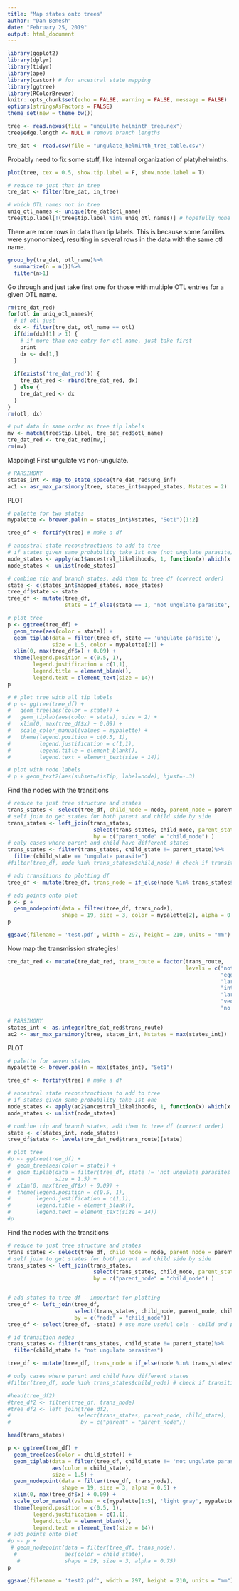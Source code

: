 ```yaml
---
title: "Map states onto trees"
author: "Dan Benesh"
date: "February 25, 2019"
output: html_document
---
```


```r
library(ggplot2)
library(dplyr)
library(tidyr)
library(ape)
library(castor) # for ancestral state mapping
library(ggtree)
library(RColorBrewer)
knitr::opts_chunk$set(echo = FALSE, warning = FALSE, message = FALSE)
options(stringsAsFactors = FALSE)
theme_set(new = theme_bw())
```

```r
tree <- read.nexus(file = "ungulate_helminth_tree.nex")
tree$edge.length <- NULL # remove branch lengths
```

```r
tre_dat <- read.csv(file = "ungulate_helminth_tree_table.csv")
```

Probably need to fix some stuff, like internal organization of platyhelminths.
```r
plot(tree, cex = 0.5, show.tip.label = F, show.node.label = T)
```


```r
# reduce to just that in tree
tre_dat <- filter(tre_dat, in_tree)

# which OTL names not in tree
uniq_otl_names <- unique(tre_dat$otl_name)
tree$tip.label[!(tree$tip.label %in% uniq_otl_names)] # hopefully none after fixing last group
```

There are more rows in data than tip labels. This is because some families were synonomized, resulting in several rows in the data with the same otl name.

```r
group_by(tre_dat, otl_name)%>%
  summarize(n = n())%>%
  filter(n>1)
```

Go through and just take first one for those with multiple OTL entries for a given OTL name.

```r
rm(tre_dat_red)
for(otl in uniq_otl_names){
  # if otl just
  dx <- filter(tre_dat, otl_name == otl)
  if(dim(dx)[1] > 1) {
    # if more than one entry for otl name, just take first
    print
    dx <- dx[1,]
  }
  
  if(exists('tre_dat_red')) {
    tre_dat_red <- rbind(tre_dat_red, dx)
  } else {
    tre_dat_red <- dx
  }
}
rm(otl, dx)
```

```r
# put data in same order as tree tip labels
mv <- match(tree$tip.label, tre_dat_red$otl_name)
tre_dat_red <- tre_dat_red[mv,]
rm(mv)
```

Mapping! First ungulate vs non-ungulate.

```r
# PARSIMONY
states_int <- map_to_state_space(tre_dat_red$ung_inf)
ac1 <- asr_max_parsimony(tree, states_int$mapped_states, Nstates = 2)
```

PLOT

```r
# palette for two states
mypalette <- brewer.pal(n = states_int$Nstates, "Set1")[1:2]
```


```r
tree_df <- fortify(tree) # make a df
```


```r
# ancestral state reconstructions to add to tree
# if states given same probability take 1st one (not ungulate parasite)
node_states <- apply(ac1$ancestral_likelihoods, 1, function(x) which(x == max(x))[1])
node_states <- unlist(node_states)

# combine tip and branch states, add them to tree df (correct order)
state <- c(states_int$mapped_states, node_states)
tree_df$state <- state
tree_df <- mutate(tree_df, 
                  state = if_else(state == 1, "not ungulate parasite", "ungulate parasite"))
```

```r
# plot tree
p <- ggtree(tree_df) + 
  geom_tree(aes(color = state)) + 
  geom_tiplab(data = filter(tree_df, state == 'ungulate parasite'),
              size = 1.5, color = mypalette[2]) +
  xlim(0, max(tree_df$x) + 0.09) +
  theme(legend.position = c(0.5, 1), 
        legend.justification = c(1,1),
        legend.title = element_blank(),
        legend.text = element_text(size = 14))
p
```
```r
# # plot tree with all tip labels
# p <- ggtree(tree_df) + 
#   geom_tree(aes(color = state)) + 
#   geom_tiplab(aes(color = state), size = 2) +
#   xlim(0, max(tree_df$x) + 0.09) +
#   scale_color_manual(values = mypalette) +
#   theme(legend.position = c(0.5, 1), 
#         legend.justification = c(1,1),
#         legend.title = element_blank(),
#         legend.text = element_text(size = 14))
```

```r
# plot with node labels
# p + geom_text2(aes(subset=!isTip, label=node), hjust=-.3)
```

Find the nodes with the transitions

```r
# reduce to just tree structure and states
trans_states <- select(tree_df, child_node = node, parent_node = parent, child_state = state)
# self join to get states for both parent and child side by side
trans_states <- left_join(trans_states, 
                           select(trans_states, child_node, parent_state = child_state),
                           by = c("parent_node" = "child_node") ) 
# only cases where parent and child have different states
trans_states <- filter(trans_states, child_state != parent_state)%>%
  filter(child_state == "ungulate parasite")
#filter(tree_df, node %in% trans_statesx$child_node) # check if transitions correctly identified - looks good
```

```r
# add transitions to plotting df
tree_df <- mutate(tree_df, trans_node = if_else(node %in% trans_states$parent_node, TRUE, FALSE))

# add points onto plot
p <- p +
  geom_nodepoint(data = filter(tree_df, trans_node), 
                 shape = 19, size = 3, color = mypalette[2], alpha = 0.75)
p
```

```r
ggsave(filename = 'test.pdf', width = 297, height = 210, units = "mm")
```



Now map the transmission strategies!

```r
tre_dat_red <- mutate(tre_dat_red, trans_route = factor(trans_route, 
                                                        levels = c("not ungulate parasites",
                                                                   "eggs ingested",
                                                                   "larvae on herbage",
                                                                   "intermediate host eaten",
                                                                   "larvae seek/penetrate",
                                                                   "vector-transmission",
                                                                   "no free propagule")))
```

```r
# PARSIMONY
states_int <- as.integer(tre_dat_red$trans_route)
ac2 <- asr_max_parsimony(tree, states_int, Nstates = max(states_int))
```

PLOT

```r
# palette for seven states
mypalette <- brewer.pal(n = max(states_int), "Set1")
```

```r
tree_df <- fortify(tree) # make a df
```

```r
# ancestral state reconstructions to add to tree
# if states given same probability take 1st one
node_states <- apply(ac2$ancestral_likelihoods, 1, function(x) which(x == max(x))[1])
node_states <- unlist(node_states)

# combine tip and branch states, add them to tree df (correct order)
state <- c(states_int, node_states)
tree_df$state <- levels(tre_dat_red$trans_route)[state]
```

```r
# plot tree
#p <- ggtree(tree_df) + 
#  geom_tree(aes(color = state)) + 
#  geom_tiplab(data = filter(tree_df, state != 'not ungulate parasites'),
#              size = 1.5) +
#  xlim(0, max(tree_df$x) + 0.09) +
#  theme(legend.position = c(0.5, 1), 
#        legend.justification = c(1,1),
#        legend.title = element_blank(),
#        legend.text = element_text(size = 14))
#p
```

Find the nodes with the transitions

```r
# reduce to just tree structure and states
trans_states <- select(tree_df, child_node = node, parent_node = parent, child_state = state)
# self join to get states for both parent and child side by side
trans_states <- left_join(trans_states, 
                           select(trans_states, child_node, parent_state = child_state),
                           by = c("parent_node" = "child_node") ) 


# add states to tree df - important for plotting
tree_df <- left_join(tree_df, 
                     select(trans_states, child_node, parent_node, child_state, parent_state),
                     by = c("node" = "child_node"))
tree_df <- select(tree_df, -state) # use more useful cols - child and parent states

# id transition nodes
trans_states <- filter(trans_states, child_state != parent_state)%>%
  filter(child_state != "not ungulate parasites")

tree_df <- mutate(tree_df, trans_node = if_else(node %in% trans_states$parent_node, TRUE, FALSE))

# only cases where parent and child have different states
#filter(tree_df, node %in% trans_states$child_node) # check if transitions correctly identified - looks good

```

```r
#head(tree_df2)
#tree_df2 <- filter(tree_df, trans_node)
#tree_df2 <- left_join(tree_df2, 
#                     select(trans_states, parent_node, child_state),
#                      by = c("parent" = "parent_node"))

```
```r
head(trans_states)
```

```r
p <- ggtree(tree_df) + 
  geom_tree(aes(color = child_state)) + 
  geom_tiplab(data = filter(tree_df, child_state != 'not ungulate parasites'),
              aes(color = child_state),
              size = 1.5) +
  geom_nodepoint(data = filter(tree_df, trans_node),
                 shape = 19, size = 3, alpha = 0.5) +
  xlim(0, max(tree_df$x) + 0.09) +
  scale_color_manual(values = c(mypalette[1:5], 'light gray', mypalette[6])) +
  theme(legend.position = c(0.5, 1), 
        legend.justification = c(1,1),
        legend.title = element_blank(),
        legend.text = element_text(size = 14))
# add points onto plot
#p <- p +
 # geom_nodepoint(data = filter(tree_df, trans_node),
  #               aes(color = child_state),
   #              shape = 19, size = 3, alpha = 0.75)
p
```

```r
ggsave(filename = 'test2.pdf', width = 297, height = 210, units = "mm")
```

